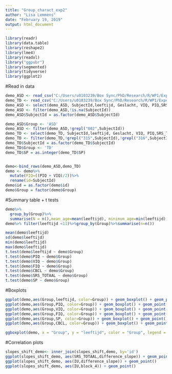 ---
title: "Group_charact_exp2"
author: "Lisa Lemmens"
date: "February 19, 2019"
output: html_document
---
```{r}
library(readr)
library(data.table)
library(reshape2)
library(lme4)
library(readxl)
library("ggpubr")
library(segmented)
library(tidyverse)
library(ggplot2)

```

#Read in data
```{r}
demo_ASD <- read_csv("C:/Users/u0103239/Box Sync/PhD/Research/R/WP1/Experiment2/deelnemers_ASD.csv")
demo_TD <- read_csv("C:/Users/u0103239/Box Sync/PhD/Research/R/WP1/Experiment2/CONTROLEdeelnemers.csv")
demo_ASD <- select(demo_ASD, SubjectId,leeftijd, Geslacht, VIQ, PIQ,SRS_TOTAAL,IU,CBCL,SP)
demo_ASD <- filter(demo_ASD,!is.na(SubjectId))
demo_ASD$SubjectId = as.factor(demo_ASD$SubjectId)

demo_ASD$Group <- 'ASD'
demo_ASD <- filter(demo_ASD,!grepl("002",SubjectId))
demo_TD <- select(demo_TD, SubjectId,leeftijd, Geslacht, VIQ, PIQ,SRS_TOTAAL,IU,CBCL,SP)
demo_TD <- filter(demo_TD,!grepl("315",SubjectId),!grepl("316",SubjectId),!grepl("304",SubjectId),!grepl("322",SubjectId),!grepl("303",SubjectId),!grepl("321",SubjectId))
demo_TD$SubjectId = as.factor(demo_TD$SubjectId)
demo_TD$Group <- 'TD'
demo_TD$SP = as.integer(demo_TD$SP)


demo<-bind_rows(demo_ASD,demo_TD)
demo <- demo%>%
  mutate(FIQ=((PIQ + VIQ)/2))%>%
  rename(id=SubjectId)
demo$id = as.factor(demo$id)
demo$Group = factor(demo$Group)
```

#Summary table + t tests
```{r}
demo%>%
  group_by(Group)%>%
  summarise(N = n(),mean_age=mean(leeftijd), minimum_age=min(leeftijd), maximum_age = max(leeftijd), sd_age=sd(leeftijd), n_girls = sum(Geslacht))
demo%>% filter(leeftijd <11)%>%group_by(Group)%>%summarise(n=n())

mean(demo$leeftijd)
sd(demo$leeftijd)
min(demo$leeftijd)
max(demo$leeftijd)
t.test(demo$leeftijd ~ demo$Group)
t.test(demo$PIQ ~ demo$Group)
t.test(demo$VIQ ~ demo$Group)
t.test(demo$FIQ ~ demo$Group)
t.test(demo$CBCL ~ demo$Group)
t.test(demo$SRS_TOTAAL ~ demo$Group)
t.test(demo$SP ~ demo$Group)
```

#Boxplots
```{r}
ggplot(demo,aes(Group,leeftijd, color=Group)) + geom_boxplot() + geom_point() + theme_classic() + xlab("Group") + ylab("Age") + ggtitle("Age per group") 
ggplot(demo,aes(Group,PIQ, color=Group)) + geom_boxplot() + geom_point() + theme_classic() + xlab("Group") + ylab("PIQ") + ggtitle("PIQ per group") 
ggplot(demo,aes(Group,VIQ, color=Group)) + geom_boxplot() + geom_point() + theme_classic() + xlab("Group") + ylab("VIQ") + ggtitle("VIQ per group") 
ggplot(demo,aes(Group,FIQ, color=Group)) + geom_boxplot() + geom_point() + theme_classic() + xlab("Group") + ylab("FIQ") + ggtitle("FIQ per group") 
ggplot(demo,aes(Group,SP, color=Group)) + geom_boxplot() + geom_point() + theme_classic() + xlab("Group") + ylab("SP") + ggtitle("SP per group")
ggplot(demo,aes(Group,CBCL, color=Group)) + geom_boxplot() + geom_point() + theme_classic() + xlab("Group") + ylab("CBCL attention problems T-score") + ggtitle("CBCL attention problems T-score score per group")

ggboxplot(demo, x = "Group", y = "leeftijd", color = "Group", legend = "right", ylab="Age", xlab = "Group" ) 

```
#Correlation plots
```{r}
slopes_shift_demo<- inner_join(slopes_shift,demo, by='id')
ggplot(slopes_shift_demo, aes(SRS_TOTAAL,difference_slope)) + geom_point()
ggplot(slopes_shift_demo, aes(IU,difference_slope)) + geom_point()
ggplot(slopes_shift_demo, aes(IU,block_4)) + geom_point()
```

